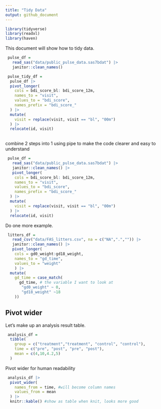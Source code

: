```yaml
---
title: "Tidy Data"
output: github_document
---
```

```r
library(tidyverse)
library(readxl)
library(haven)
```

This document will show how to tidy data.

```r
 pulse_df = 
   read_sas("data/public_pulse_data.sas7bdat") |>  
   janitor::clean_names()
```

```r
 pulse_tidy_df = 
  pulse_df |> 
  pivot_longer(
    cols = bdi_score_bl: bdi_score_12m,
    names_to = "visit",
    values_to = "bdi_score",
    names_prefix = "bdi_score_"
  ) |> 
  mutate(
    visit = replace(visit, visit == "bl", "00m")
  ) |> 
  relocate(id, visit)
   
```

combine 2 steps into 1
using pipe to make the code clearer and easy to understand
```r
 pulse_df = 
   read_sas("data/public_pulse_data.sas7bdat") |>  
   janitor::clean_names() |> 
   pivot_longer(
    cols = bdi_score_bl: bdi_score_12m,
    names_to = "visit",
    values_to = "bdi_score",
    names_prefix = "bdi_score_"
  ) |> 
  mutate(
    visit = replace(visit, visit == "bl", "00m")
  ) |> 
  relocate(id, visit)
```


Do one more example.

```r
 litters_df = 
   read_csv("data/FAS_litters.csv", na = c("NA",".","")) |>    
   janitor::clean_names() |> 
   pivot_longer(
    cols = gd0_weight:gd18_weight,
    names_to = "gd_time",
    values_to = "weight"
    ) |> 
  mutate(
    gd_time = case_match(
      gd_time, # the variable I want to look at
       "gd0_weight" ~ 0,
       "gd18_weight" ~18
    ))
```  
   
   
## Pivot wider

Let's make up an analysis result table.


```r
 analysis_df = 
  tibble(
    group = c("treatment","treatment", "control", "control"),
    time = c("pre", "post", "pre", "post"),
    mean = c(4,10,4.2,5)
  )
```


Pivot wider for human readability

```r
 analysis_df |> 
  pivot_wider(
    names_from = time, #will become column names
    values_from = mean
  ) |> 
  knitr::kable() #show as table when knit, looks more good
```




